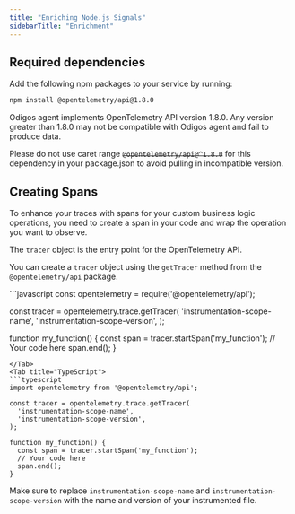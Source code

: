 ```yaml
---
title: "Enriching Node.js Signals"
sidebarTitle: "Enrichment"
---
```


## Required dependencies

Add the following npm packages to your service by running:

```bash
npm install @opentelemetry/api@1.8.0
```

<Warning>
Odigos agent implements OpenTelemetry API version 1.8.0. Any version greater than 1.8.0 may not be compatible with Odigos agent and fail to produce data.

Please do not use caret range ~~`@opentelemetry/api@^1.8.0`~~ for this dependency in your package.json to avoid pulling in incompatible version.
</Warning>

## Creating Spans

To enhance your traces with spans for your custom business logic operations, you need to create a span in your code and wrap the operation you want to observe.

The `tracer` object is the entry point for the OpenTelemetry API.

You can create a `tracer` object using the `getTracer` method from the `@opentelemetry/api` package.

<Tabs>
<Tab title="JavaScript">
```javascript
const opentelemetry = require('@opentelemetry/api');

const tracer = opentelemetry.trace.getTracer(
  'instrumentation-scope-name',
  'instrumentation-scope-version',
);

function my_function() {
  const span = tracer.startSpan('my_function');
  // Your code here
  span.end();
}
```
</Tab>
<Tab title="TypeScript">
```typescript
import opentelemetry from '@opentelemetry/api';

const tracer = opentelemetry.trace.getTracer(
  'instrumentation-scope-name',
  'instrumentation-scope-version',
);

function my_function() {
  const span = tracer.startSpan('my_function');
  // Your code here
  span.end();
}
```
</Tab>
</Tabs>

Make sure to replace `instrumentation-scope-name` and `instrumentation-scope-version` with the name and version of your instrumented file.



